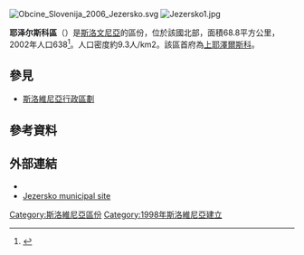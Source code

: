[[File:Obcine_Slovenija_2006_Jezersko.svg|thumb]]
[[File:Jezersko1.jpg|thumb]]

'''耶泽尔斯科區'''（{{lang-sl|Občina Jezersko}}）是[[斯洛文尼亞|斯洛文尼亞]]的區份，位於該國北部，面積68.8平方公里，2002年人口638<ref>{{Cite web |url=http://www.stat.si/popis2002/en/ |title=Statistical Office of the Republic of Slovenia, census of 2002 |accessdate=2017-03-13 |archive-date=2016-12-18 |archive-url=https://web.archive.org/web/20161218144633/http://www.stat.si/popis2002/en/ |dead-url=no }}</ref>。人口密度約9.3人/km2。該區首府為[[上耶澤爾斯科|上耶澤爾斯科]]。

==參見==
*[[斯洛維尼亞行政區劃|斯洛維尼亞行政區劃]]

==參考資料==
{{Reflist}}

==外部連結==
*{{commons category-inline|Jezersko municipality|Municipality of Jezersko}}
*[http://www.jezersko.si Jezersko municipal site] {{Wayback|url=http://www.jezersko.si/ |date=20210419180948 }}

{{DEFAULTSORT:Jezersko}}
[[Category:斯洛維尼亞區份|Category:斯洛維尼亞區份]]
[[Category:1998年斯洛維尼亞建立|Category:1998年斯洛維尼亞建立]]

{{Slovenia-geo-stub}}